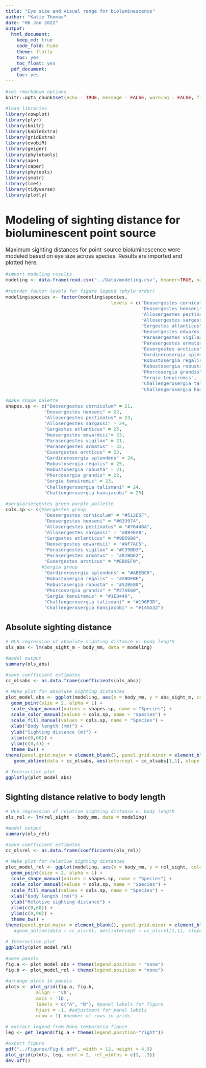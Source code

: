 ```yaml
---
title: "Eye size and visual range for bioluminescence"
author: "Katie Thomas"
date: "06 Jan 2022"
output:
  html_document:
    keep_md: true
    code_fold: hide
    theme: flatly
    toc: yes
    toc_float: yes
  pdf_document:
    toc: yes
---
```


<style type="text/css">

body{ /* Normal  */
      font-size: 17px;
  }
  
</style>


```r

#set rmarkdown options
knitr::opts_chunk$set(echo = TRUE, message = FALSE, warning = FALSE, fig.height = 5, fig.width = 8, attr.output='style="max-height: 300px;"') 

#load libraries
library(cowplot)
library(plyr)
library(knitr)
library(kableExtra)
library(gridExtra)
library(evobiR)
library(geiger)
library(phylotools)
library(ape)
library(caper)
library(phytools)
library(smatr)
library(lme4)
library(tidyverse)
library(plotly)
```

# Modeling of sighting distance for bioluminescent point source

Maximum sighting distances for point-source bioluminescence were modeled based on eye size across species. Results are imported and plotted here. 

```r
#import modeling results
modeling <- data.frame(read.csv("../Data/modeling.csv", header=TRUE, na.strings=c("", "NA", " ", stringsAsFactors = FALSE)))
```

```r

#reorder factor levels for figure legend (phylo order)
modeling$species <- factor(modeling$species, 
                                      levels = c("Deosergestes corniculum",
                                                 "Deosergestes henseni",
                                                 "Allosergestes pectinatus",
                                                 "Allosergestes sargassi",
                                                 "Sergestes atlanticus",
                                                 "Neosergestes edwardsii",
                                                 "Parasergestes vigilax",
                                                 "Parasergestes armatus",
                                                 "Eusergestes arcticus",
                                                 "Gardinerosergia splendens",
                                                 "Robustosergia regalis",
                                                 "Robustosergia robusta",
                                                 "Phorcosergia grandis",
                                                 "Sergia tenuiremis",
                                                 "Challengerosergia talismani",
                                                 "Challengerosergia hansjacobi"))

#make shape palette
shapes.sp <- c("Deosergestes corniculum" = 21,
              "Deosergestes henseni" = 22, 
              "Allosergestes pectinatus" = 23, 
              "Allosergestes sargassi" = 24,
              "Sergestes atlanticus" = 25, 
              "Neosergestes edwardsii"= 23,
              "Parasergestes vigilax" = 21, 
              "Parasergestes armatus" = 22,
              "Eusergestes arcticus" = 23, 
              "Gardinerosergia splendens" = 24, 
              "Robustosergia regalis" = 25, 
              "Robustosergia robusta" = 21, 
              "Phorcosergia grandis" = 22,
              "Sergia tenuiremis" = 23,
              "Challengerosergia talismani" = 24,
              "Challengerosergia hansjacobi" = 25)

#sergia/sergestes green purple pallette
cols.sp <- c(#Sergestes group
              "Deosergestes corniculum" = "#512E5F",
              "Deosergestes henseni" = "#633974",
              "Allosergestes pectinatus" = "#76448A",
              "Allosergestes sargassi" = "#884EA0",
              "Sergestes atlanticus" = "#9B59B6",
              "Neosergestes edwardsii" = "#AF7AC5",
              "Parasergestes vigilax" = "#C39BD3",
              "Parasergestes armatus" = "#D7BDE2",
              "Eusergestes arcticus" = "#EBDEF0",
             #Sergia group
              "Gardinerosergia splendens" = "#ABEBC6",
              "Robustosergia regalis" = "#A9DFBF",
              "Robustosergia robusta" = "#52BE80",
              "Phorcosergia grandis" = "#27AE60",
              "Sergia tenuiremis" = "#1E8449",
              "Challengerosergia talismani" = "#196F3D",
              "Challengerosergia hansjacobi" = "#145A32")
```

## Absolute sighting distance

```r
# OLS regression of absolute sighting distance v. body length
ols_abs <- lm(abs_sight_m ~ body_mm, data = modeling)

#model output
summary(ols_abs)

#save coefficient estimates
cc_olsabs <- as.data.frame(coefficients(ols_abs))

# Make plot for absolute sighting distances
plot_model_abs <- ggplot(modeling, aes(x = body_mm, y = abs_sight_m, color =  species, shape = species, fill = species)) + 
  geom_point(size = 2, alpha = 1) + 
  scale_shape_manual(values = shapes.sp, name = "Species") + 
  scale_color_manual(values = cols.sp, name = "Species") +
  scale_fill_manual(values = cols.sp, name = "Species") +
  xlab("Body length (mm)") + 
  ylab("Sighting distance (m)") + 
  xlim(c(0,60)) +
  ylim(c(0,4)) +
  theme_bw() +
theme(panel.grid.major = element_blank(), panel.grid.minor = element_blank(), legend.text = element_text(face = "italic")) +
   geom_abline(data = cc_olsabs, aes(intercept = cc_olsabs[1,1], slope = cc_olsabs[2,1]), linetype = "solid")

# Interactive plot
ggplotly(plot_model_abs)

```

## Sighting distance relative to body length

```r
# OLS regression of relative sighting distance v. body length
ols_rel <- lm(rel_sight ~ body_mm, data = modeling)

#model output
summary(ols_rel)

#save coefficient estimates
cc_olsrel <- as.data.frame(coefficients(ols_rel))

# Make plot for relative sighting distances
plot_model_rel <- ggplot(modeling, aes(x = body_mm, y = rel_sight, color =  species, shape = species, fill = species)) + 
  geom_point(size = 2, alpha = 1) + 
  scale_shape_manual(values = shapes.sp, name = "Species") + 
  scale_color_manual(values = cols.sp, name = "Species") +
  scale_fill_manual(values = cols.sp, name = "Species") +
  xlab("Body length (mm)") + 
  ylab("Relative sighting distance") + 
  xlim(c(0,60)) +
  ylim(c(0,90)) +
  theme_bw() +
theme(panel.grid.major = element_blank(), panel.grid.minor = element_blank(), legend.text = element_text(face = "italic")) 
   #geom_abline(data = cc_olsrel, aes(intercept = cc_olsrel[1,1], slope = cc_olsrel[2,1]), linetype = "dashed", color = "gray")

# Interactive plot
ggplotly(plot_model_rel)
```
```r

#name panels
fig.a <- plot_model_abs + theme(legend.position = "none") 
fig.b <- plot_model_rel + theme(legend.position = "none") 

#arrange plots in panels
plots <- plot_grid(fig.a, fig.b,
           align = 'vh', 
           axis = 'lb',
           labels = c("A", "B"), #panel labels for figure
           hjust = -1, #adjustment for panel labels
           nrow = 1) #number of rows in grids

# extract legend from Rana temporaria figure
leg <- get_legend(fig.a + theme(legend.position="right"))

#export figure
pdf("../Figures/Fig-6.pdf", width = 12, height = 4.5)
plot_grid(plots, leg, ncol = 2, rel_widths = c(1, .3))
dev.off()
```

